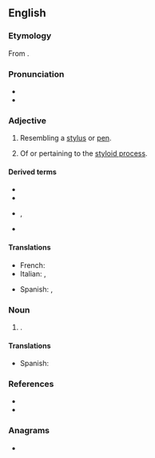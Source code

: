 ==English==

===Etymology===
From {{suffix|en|[[style]] or [[stylus]]|oid|t2=-like, resembling}}.

===Pronunciation===
* {{IPA|en|/ˈstaɪ.lɔɪd/}}
* {{rhymes|en|aɪlɔɪd}}

===Adjective===
{{en-adj|-}}

# Resembling a [[stylus]] or [[pen]].
#: {{syn|en|styliform}}
# {{lb|en|anatomy}} Of or pertaining to the [[styloid process]].

====Derived terms====
* {{l|en|poststyloid}}
* {{l|en|prestyloid}}
* {{l|en|stylo-}}, {{l|en|styl-}}
* {{l|en|styloid process}}

====Translations====
{{trans-top|of or pertaining to the styloid process}}
* French: {{t+|fr|styloïde}}
* Italian: {{t|it|stiloide}}, {{t|it|stiloideo}}
{{trans-mid}}
* Spanish: {{t|es|estiloides}}, {{t|es|estiloideo}}
{{trans-bottom}}

===Noun===
{{en-noun}}

# {{lb|en|skeleton}} {{ellipsis of|en|styloid process}}.

====Translations====
{{trans-top}}
* Spanish: {{t|es|estiloides|m}}
{{trans-bottom}}

===References===
* {{R:Lexico}}
* {{R:MWO}}

===Anagrams===
* {{anagrams|en|a=dilosty|Doylist|ditosyl}}

{{cln|en|words prefixed with styl-}}